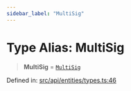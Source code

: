 ```yaml
---
sidebar_label: "MultiSig"
---
```


# Type Alias: MultiSig

> **MultiSig** = [`MultiSig`](../../Account/MultiSig/classes/MultiSig.mdx)

Defined in: [src/api/entities/types.ts:46](https://github.com/PolymeshAssociation/polymesh-sdk/blob/bee6a2fe7a8ce5db42a6982e793782182cde2153/src/api/entities/types.ts#L46)
